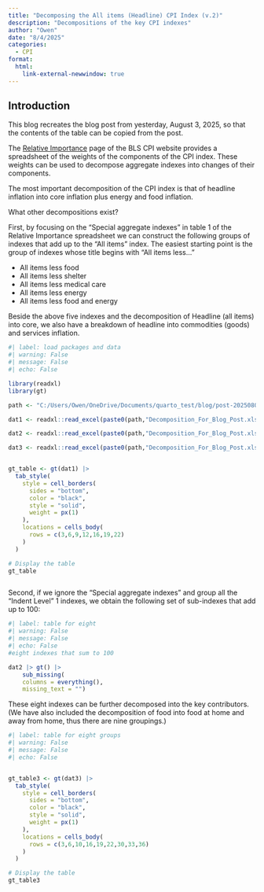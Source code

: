 ```yaml
---
title: "Decomposing the All items (Headline) CPI Index (v.2)"
description: "Decompositions of the key CPI indexes"
author: "Owen"
date: "8/4/2025"
categories:
  - CPI
format: 
  html:
    link-external-newwindow: true
---
```



## Introduction

This blog recreates the blog post from yesterday, August 3, 2025, so that the contents of the table can be copied from the post.


The [Relative Importance](https://www.bls.gov/cpi/tables/relative-importance/#RIData) page of the BLS CPI website provides a spreadsheet of the weights of the components of the CPI index. These weights can be used to decompose aggregate indexes into changes of their components.

The most important decomposition of the CPI index is that of headline inflation into core inflation plus energy and food inflation.

What other decompositions exist?

First, by focusing on the "Special aggregate indexes" in table 1 of the Relative Importance spreadsheet we can construct the following groups of indexes that add up to the "All items" index. The easiest starting point is the group of indexes whose title begins with "All items less..."

- All items less food
- All items less shelter
- All items less medical care
- All items less energy
- All items less food and energy

Beside the above five indexes and the decomposition of Headline (all items) into core, we also have a breakdown of headline into commodities (goods) and services inflation.

```r
#| label: load packages and data
#| warning: False
#| message: False
#| echo: False

library(readxl)
library(gt)

path <- "C:/Users/Owen/OneDrive/Documents/quarto_test/blog/post-20250804/"

dat1 <- readxl::read_excel(paste0(path,"Decomposition_For_Blog_Post.xlsx"),sheet = "All_items")

dat2 <- readxl::read_excel(paste0(path,"Decomposition_For_Blog_Post.xlsx"),sheet = "Eight_indexes")

dat3 <- readxl::read_excel(paste0(path,"Decomposition_For_Blog_Post.xlsx"),sheet = "Eight_groups")


gt_table <- gt(dat1) |>
  tab_style(
    style = cell_borders(
      sides = "bottom",
      color = "black",
      style = "solid",
      weight = px(1)
    ),
    locations = cells_body(
      rows = c(3,6,9,12,16,19,22)
    )
  )

# Display the table
gt_table



```

Second, if we ignore the "Special aggregate indexes" and group all the "Indent Level" 1 indexes, we obtain the following set of sub-indexes that add up to 100:

```r
#| label: table for eight
#| warning: False
#| message: False
#| echo: False
#eight indexes that sum to 100

dat2 |> gt() |>
    sub_missing(
    columns = everything(),
    missing_text = "")

```


These eight indexes can be further decomposed into the key contributors. (We have also included the decomposition of food into food at home and away from home, thus there are nine groupings.)
```r
#| label: table for eight groups
#| warning: False
#| message: False
#| echo: False


gt_table3 <- gt(dat3) |>
  tab_style(
    style = cell_borders(
      sides = "bottom",
      color = "black",
      style = "solid",
      weight = px(1)
    ),
    locations = cells_body(
      rows = c(3,6,10,16,19,22,30,33,36)
    )
  )

# Display the table
gt_table3

```
